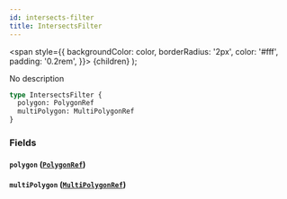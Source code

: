 ```yaml
---
id: intersects-filter
title: IntersectsFilter
---
```


<span
style={{
      backgroundColor: color,
      borderRadius: '2px',
      color: '#fff',
      padding: '0.2rem',
    }}>
{children}
</span>
);

No description

```graphql
type IntersectsFilter {
  polygon: PolygonRef
  multiPolygon: MultiPolygonRef
}
```

### Fields

#### `polygon` ([`PolygonRef`](/docs/schema/inputs/polygon-ref))

#### `multiPolygon` ([`MultiPolygonRef`](/docs/schema/inputs/multi-polygon-ref))
